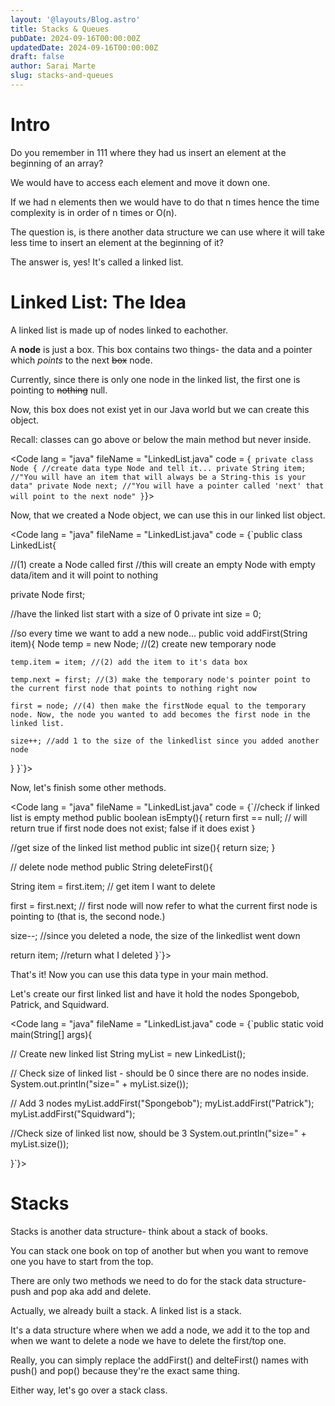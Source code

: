 ```yaml
---
layout: '@layouts/Blog.astro'
title: Stacks & Queues
pubDate: 2024-09-16T00:00:00Z 
updatedDate: 2024-09-16T00:00:00Z 
draft: false
author: Sarai Marte
slug: stacks-and-queues
---
```





# Intro

Do you remember in 111 where they had us insert an element at the beginning of an array?

We would have to access each element and move it down one. 

If we had n elements then we would have to do that n times hence the time complexity is in order of n times or O(n).

The question is, is there another data structure we can use where it will take less time to insert an element at the beginning of it?

The answer is, yes! It's called a linked list. 

# Linked List: The Idea

A linked list is made up of nodes linked to eachother.

A **node** is just a box. This box contains two things- the data and a pointer which *points* to the next <s>box</s> node.

Currently, since there is only one node in the linked list, the first one is pointing to <s>nothing</s> null.

<ImageMd img = {img1} alt = ""/>

Now, this box does not exist yet in our Java world but we can create this object. 

Recall: classes can go above or below the main method but never inside. 

<Code lang = "java" fileName = "LinkedList.java" code = 
{` private class Node { //create data type Node and tell it...
    private String item;  //"You will have an item that will always be a String-this is your data"
    private Node next; //"You will have a pointer called 'next' that will point to the next node"
}`}>
</Code>

Now, that we created a Node object, we can use this in our linked list object. 

<Code lang = "java" fileName = "LinkedList.java" code = 
{`public class LinkedList{

//(1) create a Node called first
//this will create an empty Node with empty data/item and it will point to nothing

private Node first;

//have the linked list start with a size of 0
private int size = 0;

//so every time we want to add a new node...
public void addFirst(String item){
    Node temp = new Node; //(2) create new temporary node
   
    temp.item = item; //(2) add the item to it's data box
 
    temp.next = first; //(3) make the temporary node's pointer point to the current first node that points to nothing right now
  
    first = node; //(4) then make the firstNode equal to the temporary node. Now, the node you wanted to add becomes the first node in the linked list.

    size++; //add 1 to the size of the linkedlist since you added another node
}
}`}>
</Code>

<ImageMd img = {img7} alt = ""/>

Now, let's finish some other methods. 

<Code lang = "java" fileName = "LinkedList.java" code = 
{`//check if linked list is empty method 
public boolean isEmpty(){
    return first == null; // will return true if first node does not exist; false if it does exist
}

//get size of the linked list method
public int size(){
    return size;
}

// delete node method
public String deleteFirst(){

String item = first.item; // get item I want to delete

first = first.next; // first node will now refer to what the current first node is pointing to (that is, the second node.)

size--; //since you deleted a node, the size of the linkedlist went down

return item; //return what I deleted
}`}>
</Code>

That's it! Now you can use this data type in your main method.

Let's create our first linked list and have it hold the nodes Spongebob, Patrick, and Squidward. 

<Code lang = "java" fileName = "LinkedList.java" code = 
{`public static void main(String[] args){

  // Create new linked list
  String myList = new LinkedList();

  // Check size of linked list - should be 0 since there are no nodes inside.
  System.out.println("size=" + myList.size());

  // Add 3 nodes
  myList.addFirst("Spongebob");
  myList.addFirst("Patrick");
  myList.addFirst("Squidward");

  //Check size of linked list now, should be 3
  System.out.println("size=" + myList.size());

}`}>
</Code>

<ImageMd img = {img5} alt = ""/>

# Stacks 

Stacks is another data structure- think about a stack of books.

You can stack one book on top of another but when you want to remove one you have to start from the top. 

There are only two methods we need to do for the stack data structure- push and pop aka add and delete. 

Actually, we already built a stack. A linked list is a stack.

It's a data structure where when we add a node, we add it to the top and when we want to delete a node we have to delete the first/top one. 

Really, you can simply replace the addFirst() and delteFirst() names with push() and pop() because they're the exact same thing.

Either way, let's go over a stack class.


































